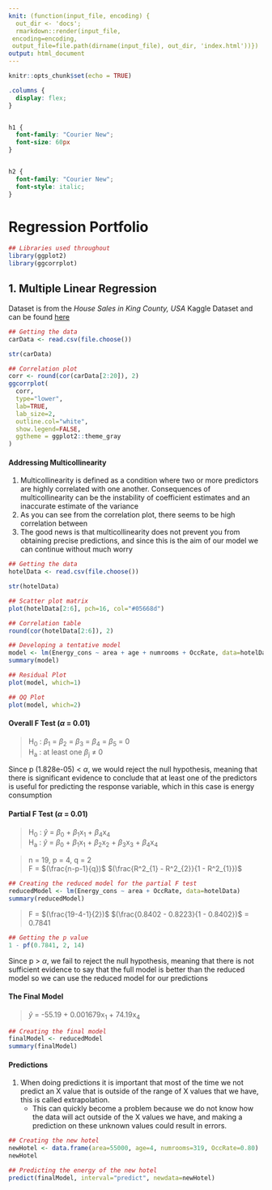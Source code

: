 ```yaml
---
knit: (function(input_file, encoding) {
  out_dir <- 'docs';
  rmarkdown::render(input_file,
 encoding=encoding,
 output_file=file.path(dirname(input_file), out_dir, 'index.html'))})
output: html_document
---
```


```r
knitr::opts_chunk$set(echo = TRUE)
```

```css
.columns {
  display: flex;
}


h1 {
  font-family: "Courier New";
  font-size: 60px
}


h2 {
  font-family: "Courier New";
  font-style: italic;
}
```

# Regression Portfolio

```r
## Libraries used throughout
library(ggplot2)
library(ggcorrplot)
```

## 1. Multiple Linear Regression

Dataset is from the *House Sales in King County, USA* Kaggle Dataset and can be found [here](https://www.kaggle.com/harlfoxem/housesalesprediction)

```r
## Getting the data
carData <- read.csv(file.choose())

str(carData)
```

```r
## Correlation plot
corr <- round(cor(carData[2:20]), 2)
ggcorrplot(
  corr,
  type="lower",
  lab=TRUE,
  lab_size=2,
  outline.col="white",
  show.legend=FALSE,
  ggtheme = ggplot2::theme_gray
)
```














#### Addressing Multicollinearity
1. Multicollinearity is defined as a condition where two or more predictors are highly correlated with one another. Consequences of multicollinearity can be the instability of coefficient estimates and an inaccurate estimate of the variance
2. As you can see from the correlation plot, there seems to be high correlation between 
3. The good news is that multicollinearity does not prevent you from obtaining precise predictions, and since this is the aim of our model we can continue without much worry




















```r
## Getting the data
hotelData <- read.csv(file.choose())

str(hotelData)
```

```r
## Scatter plot matrix
plot(hotelData[2:6], pch=16, col="#05668d")
```

```r
## Correlation table
round(cor(hotelData[2:6]), 2)
```


```r
## Developing a tentative model
model <- lm(Energy_cons ~ area + age + numrooms + OccRate, data=hotelData)
summary(model)
```

```r
## Residual Plot
plot(model, which=1)

```
```r
## QQ Plot
plot(model, which=2)
```

#### Overall F Test ($\alpha$ = 0.01)

> H~0~ : $\beta$~1~ = $\beta$~2~ = $\beta$~3~ = $\beta$~4~ = $\beta$~5~ = 0\
> H~a~ : at least one $\beta$~j~ $\neq$ 0

Since p (1.828e-05) < $\alpha$, we would reject the null hypothesis, meaning that there is significant evidence to conclude that at least one of the predictors is useful for predicting the response variable, which in this case is energy consumption

#### Partial F Test ($\alpha$ = 0.01)

> H~0~ : $\hat{y}$ = $\beta$~0~ + $\beta$~1~x~1~ + $\beta$~4~x~4~ \
> H~a~ : $\hat{y}$ = $\beta$~0~ + $\beta$~1~x~1~ + $\beta$~2~x~2~ + $\beta$~3~x~3~ + $\beta$~4~x~4~

> n = 19, p = 4, q = 2 \
> F = $(\frac{n-p-1}{q})$ $(\frac{R^2_{1} - R^2_{2}}{1 - R^2_{1}})$

```r
## Creating the reduced model for the partial F test
reducedModel <- lm(Energy_cons ~ area + OccRate, data=hotelData)
summary(reducedModel)
```
> F = $(\frac{19-4-1}{2})$ $(\frac{0.8402 - 0.8223}{1 - 0.8402})$ = 0.7841

```r
## Getting the p value
1 - pf(0.7841, 2, 14)
```
Since p > $\alpha$, we fail to reject the null hypothesis, meaning that there is not sufficient evidence to say that the full model is better than the reduced model so we can use the reduced model for our predictions

#### The Final Model
> $\hat{y}$ = -55.19 + 0.001679x~1~ + 74.19x~4~

```r
## Creating the final model
finalModel <- reducedModel
summary(finalModel)
```
#### Predictions
1. When doing predictions it is important that most of the time we not predict an X value that is outside of the range of X values that we have, this is called extrapolation. 
    * This can quickly become a problem because we do not know how the data will act outside of the X values we have, and making a prediction on these unknown values could result in errors. 
 
```r
## Creating the new hotel
newHotel <- data.frame(area=55000, age=4, numrooms=319, OccRate=0.80)
newHotel
```

```r
## Predicting the energy of the new hotel
predict(finalModel, interval="predict", newdata=newHotel)
```





